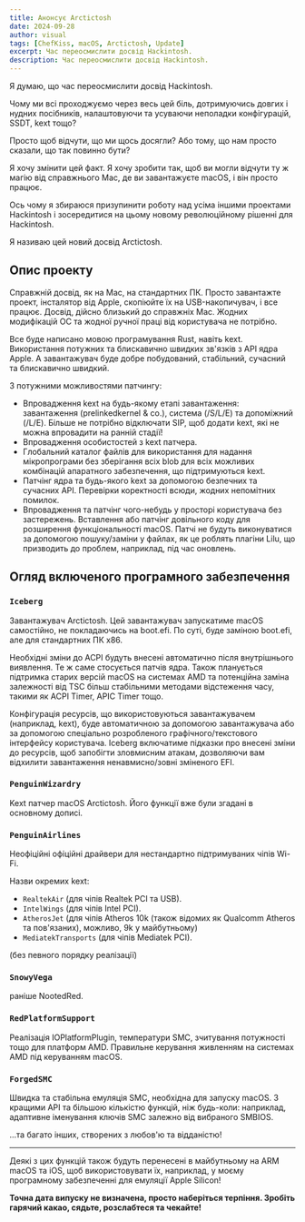 ```yaml
---
title: Анонсує Arctictosh
date: 2024-09-28
author: visual
tags: [ChefKiss, macOS, Arctictosh, Update]
excerpt: Час переосмислити досвід Hackintosh.
description: Час переосмислити досвід Hackintosh.
---
```


Я думаю, що час переосмислити досвід Hackintosh.

Чому ми всі проходжуємо через весь цей біль, дотримуючись довгих і нудних посібників, налаштовуючи та усуваючи неполадки конфігурацій, SSDT, kext тощо?

Просто щоб відчути, що ми щось досягли? Або тому, що нам просто сказали, що так повинно бути?

Я хочу змінити цей факт. Я хочу зробити так, щоб ви могли відчути ту ж магію від справжнього Mac, де ви завантажуєте macOS, і він просто працює.

Ось чому я збираюся призупинити роботу над усіма іншими проектами Hackintosh і зосередитися на цьому новому революційному рішенні для Hackintosh.

Я називаю цей новий досвід Arctictosh.

## Опис проекту

Справжній досвід, як на Mac, на стандартних ПК. Просто завантажте проект, інсталятор від Apple, скопіюйте їх на USB-накопичувач, і все працює. Досвід, дійсно близький до справжніх Mac. Жодних модифікацій ОС та жодної ручної праці від користувача не потрібно.

Все буде написано мовою програмування Rust, навіть kext. Використання потужних та блискавично швидких зв'язків з API ядра Apple. А завантажувач буде добре побудований, стабільний, сучасний та блискавично швидкий.

З потужними можливостями патчингу:

- Впровадження kext на будь-якому етапі завантаження: завантаження (prelinkedkernel & co.), система (/S/L/E) та допоміжний (/L/E). Більше не потрібно відключати SIP, щоб додати kext, які не можна впровадити на ранній стадії!
- Впровадження особистостей з kext патчера.
- Глобальний каталог файлів для використання для надання мікропрограми без зберігання всіх blob для всіх можливих комбінацій апаратного забезпечення, що підтримуються kext.
- Патчінг ядра та будь-якого kext за допомогою безпечних та сучасних API. Перевірки коректності всюди, жодних непомітних помилок.
- Впровадження та патчінг чого-небудь у просторі користувача без застережень. Вставлення або патчінг довільного коду для розширення функціональності macOS. Патчі не будуть виконуватися за допомогою пошуку/заміни у файлах, як це роблять плагіни Lilu, що призводить до проблем, наприклад, під час оновлень.

## Огляд включеного програмного забезпечення

### `Iceberg`

Завантажувач Arctictosh. Цей завантажувач запускатиме macOS самостійно, не покладаючись на boot.efi. По суті, буде заміною boot.efi, але для стандартних ПК x86.

Необхідні зміни до ACPI будуть внесені автоматично після внутрішнього виявлення. Те ж саме стосується патчів ядра. Також планується підтримка старих версій macOS на системах AMD та потенційна заміна залежності від TSC більш стабільними методами відстеження часу, такими як ACPI Timer, APIC Timer тощо.

Конфігурація ресурсів, що використовуються завантажувачем (наприклад, kext), буде автоматичною за допомогою завантажувача або за допомогою спеціально розробленого графічного/текстового інтерфейсу користувача. Iceberg включатиме підказки про внесені зміни до ресурсів, щоб запобігти зловмисним атакам, дозволяючи вам відхилити завантаження ненавмисно/зовні зміненого EFI.

### `PenguinWizardry`

Kext патчер macOS Arctictosh. Його функції вже були згадані в основному дописі.

### `PenguinAirlines`

Неофіційні офіційні драйвери для нестандартно підтримуваних чіпів Wi-Fi.

Назви окремих kext:

- `RealtekAir` (для чіпів Realtek PCI та USB).
- `IntelWings` (для чіпів Intel PCI).
- `AtherosJet` (для чіпів Atheros 10k (також відомих як Qualcomm Atheros та пов'язаних), можливо, 9k у майбутньому)
- `MediatekTransports` (для чіпів Mediatek PCI).

(без певного порядку реалізації)

### `SnowyVega`

раніше NootedRed.

### `RedPlatformSupport`

Реалізація IOPlatformPlugin, температури SMC, зчитування потужності тощо для платформ AMD. Правильне керування живленням на системах AMD під керуванням macOS.

### `ForgedSMC`

Швидка та стабільна емуляція SMC, необхідна для запуску macOS. З кращими API та більшою кількістю функцій, ніж будь-коли: наприклад, адаптивне іменування ключів SMC залежно від вибраного SMBIOS.

...та багато інших, створених з любов'ю та відданістю!

---

Деякі з цих функцій також будуть перенесені в майбутньому на ARM macOS та iOS, щоб використовувати їх, наприклад, у моєму програмному забезпеченні для емуляції Apple Silicon!

**Точна дата випуску не визначена, просто наберіться терпіння. Зробіть гарячий какао, сядьте, розслабтеся та чекайте!**
